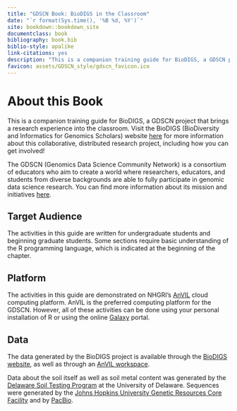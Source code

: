 ```yaml
---
title: "GDSCN Book: BioDIGS in the Classroom"
date: "`r format(Sys.time(), '%B %d, %Y')`"
site: bookdown::bookdown_site
documentclass: book
bibliography: book.bib
biblio-style: apalike
link-citations: yes
description: "This is a companion training guide for BioDIGS, a GDSCN project."
favicon: assets/GDSCN_style/gdscn_favicon.ico
---
```



# About this Book {-}

This is a companion training guide for BioDIGS, a GDSCN project that brings a research experience into the classroom. Visit the BioDIGS (BioDiversity and Informatics for Genomics Scholars) website [here](https://biodigs.org/) for more information about this collaborative, distributed research project, including how you can get involved!

The GDSCN (Genomics Data Science Community Network) is a consortium of educators who aim to create a world where researchers, educators, and students from diverse backgrounds are able to fully participate in genomic data science research. You can find more information about its mission and initiatives [here](https://www.gdscn.org/home).


## Target Audience

The activities in this guide are written for undergraduate students and beginning graduate students. Some sections require basic understanding of the R programming language, which is indicated at the beginning of the chapter.

## Platform

The activities in this guide are demonstrated on NHGRI's [AnVIL](https://anvilproject.org/) cloud computing platform. AnVIL is the preferred computing platform for the GDSCN. However, all of these activities can be done using your personal installation of R or using the online [Galaxy](usegalaxy.org) portal.

## Data

The data generated by the BioDIGS project is available through the [BioDIGS website](biodigs.org), as well as through an [AnVIL workspace](https://anvilproject.org).

Data about the soil itself as well as soil metal content was generated by the [Delaware Soil Testing Program](https://www.udel.edu/canr/cooperative-extension/environmental-stewardship/soil-testing/) at the University of Delaware. Sequences were generated by the [Johns Hopkins University Genetic Resources Core Facility](https://grcf.jhmi.edu/) and by [PacBio](https://www.pacb.com/).
